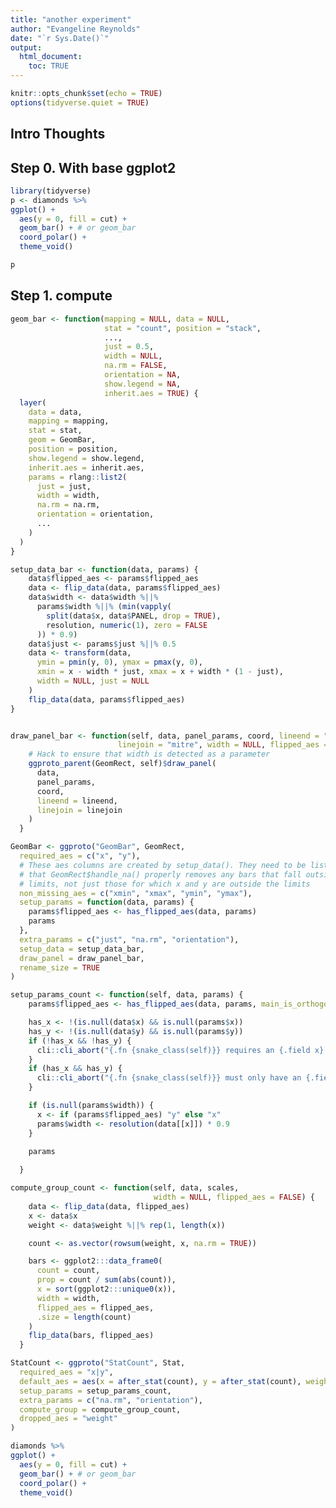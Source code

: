 ```yaml
---
title: "another experiment"
author: "Evangeline Reynolds"
date: "`r Sys.Date()`"
output: 
  html_document:
    toc: TRUE
---
```


```r
knitr::opts_chunk$set(echo = TRUE)
options(tidyverse.quiet = TRUE)
```




## Intro Thoughts


## Step 0. With base ggplot2

```r
library(tidyverse)
p <- diamonds %>%
ggplot() + 
  aes(y = 0, fill = cut) + 
  geom_bar() + # or geom_bar
  coord_polar() + 
  theme_void() 

p
```

## Step 1. compute


```r
geom_bar <- function(mapping = NULL, data = NULL,
                     stat = "count", position = "stack",
                     ...,
                     just = 0.5,
                     width = NULL,
                     na.rm = FALSE,
                     orientation = NA,
                     show.legend = NA,
                     inherit.aes = TRUE) {
  layer(
    data = data,
    mapping = mapping,
    stat = stat,
    geom = GeomBar,
    position = position,
    show.legend = show.legend,
    inherit.aes = inherit.aes,
    params = rlang::list2(
      just = just,
      width = width,
      na.rm = na.rm,
      orientation = orientation,
      ...
    )
  )
}
```


```r
setup_data_bar <- function(data, params) {
    data$flipped_aes <- params$flipped_aes
    data <- flip_data(data, params$flipped_aes)
    data$width <- data$width %||%
      params$width %||% (min(vapply(
        split(data$x, data$PANEL, drop = TRUE),
        resolution, numeric(1), zero = FALSE
      )) * 0.9)
    data$just <- params$just %||% 0.5
    data <- transform(data,
      ymin = pmin(y, 0), ymax = pmax(y, 0),
      xmin = x - width * just, xmax = x + width * (1 - just),
      width = NULL, just = NULL
    )
    flip_data(data, params$flipped_aes)
}


draw_panel_bar <- function(self, data, panel_params, coord, lineend = "butt",
                        linejoin = "mitre", width = NULL, flipped_aes = FALSE) {
    # Hack to ensure that width is detected as a parameter
    ggproto_parent(GeomRect, self)$draw_panel(
      data,
      panel_params,
      coord,
      lineend = lineend,
      linejoin = linejoin
    )
  }

GeomBar <- ggproto("GeomBar", GeomRect,
  required_aes = c("x", "y"),
  # These aes columns are created by setup_data(). They need to be listed here so
  # that GeomRect$handle_na() properly removes any bars that fall outside the defined
  # limits, not just those for which x and y are outside the limits
  non_missing_aes = c("xmin", "xmax", "ymin", "ymax"),
  setup_params = function(data, params) {
    params$flipped_aes <- has_flipped_aes(data, params)
    params
  },
  extra_params = c("just", "na.rm", "orientation"),
  setup_data = setup_data_bar,
  draw_panel = draw_panel_bar,
  rename_size = TRUE
)
```



```r
setup_params_count <- function(self, data, params) {
    params$flipped_aes <- has_flipped_aes(data, params, main_is_orthogonal = FALSE)

    has_x <- !(is.null(data$x) && is.null(params$x))
    has_y <- !(is.null(data$y) && is.null(params$y))
    if (!has_x && !has_y) {
      cli::cli_abort("{.fn {snake_class(self)}} requires an {.field x} or {.field y} aesthetic.")
    }
    if (has_x && has_y) {
      cli::cli_abort("{.fn {snake_class(self)}} must only have an {.field x} {.emph or} {.field y} aesthetic.")
    }

    if (is.null(params$width)) {
      x <- if (params$flipped_aes) "y" else "x"
      params$width <- resolution(data[[x]]) * 0.9
    }

    params
    
  }

compute_group_count <- function(self, data, scales, 
                                width = NULL, flipped_aes = FALSE) {
    data <- flip_data(data, flipped_aes)
    x <- data$x
    weight <- data$weight %||% rep(1, length(x))

    count <- as.vector(rowsum(weight, x, na.rm = TRUE))

    bars <- ggplot2:::data_frame0(
      count = count,
      prop = count / sum(abs(count)),
      x = sort(ggplot2:::unique0(x)),
      width = width,
      flipped_aes = flipped_aes,
      .size = length(count)
    )
    flip_data(bars, flipped_aes)
  }

StatCount <- ggproto("StatCount", Stat,
  required_aes = "x|y",
  default_aes = aes(x = after_stat(count), y = after_stat(count), weight = 1),
  setup_params = setup_params_count,
  extra_params = c("na.rm", "orientation"),
  compute_group = compute_group_count,
  dropped_aes = "weight"
)
```


```r
diamonds %>%
ggplot() + 
  aes(y = 0, fill = cut) + 
  geom_bar() + # or geom_bar
  coord_polar() + 
  theme_void() 

```
